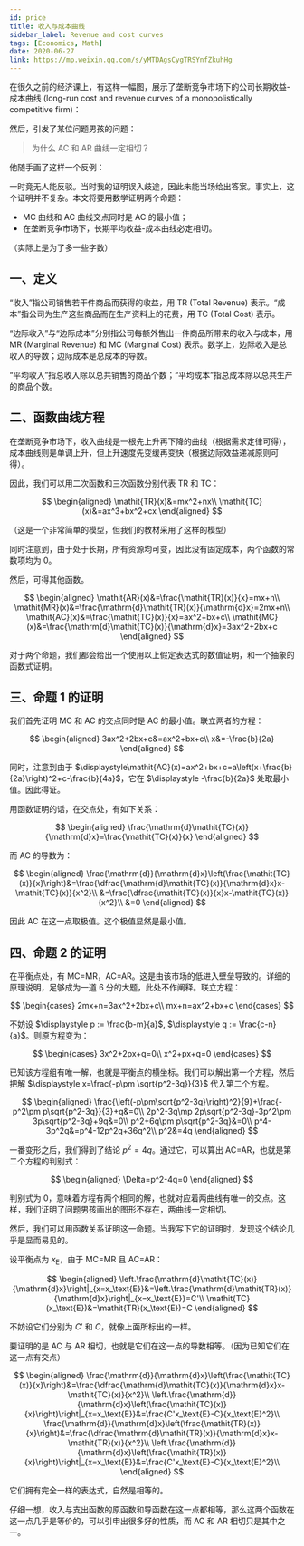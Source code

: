 ```yaml
---
id: price
title: 收入与成本曲线
sidebar_label: Revenue and cost curves
tags: [Economics, Math]
date: 2020-06-27
link: https://mp.weixin.qq.com/s/yMTDAgsCygTRSYnfZkuhHg
---
```



<DocMetadataBanner frontMatter={frontMatter} />

在很久之前的经济课上，有这样一幅图，展示了垄断竞争市场下的公司长期收益-成本曲线 (long-run cost and revenue curves of a monopolistically competitive firm)：

<Figure src="/img/./docs/Humanities/price/JGibibkelET6ibuaHjMuS5MicolBQqyfVOVicCqaPLWU7Zp0bwaW3la6ZicxyCx7mMpMuicFbMWZiaF7tlN8GCTjllE1vQ.png"></Figure>

然后，引发了某位问题男孩的问题：

> 为什么 AC 和 AR 曲线一定相切？

他随手画了这样一个反例：

<Figure src="/img/./docs/Humanities/price/JGibibkelET6ibuaHjMuS5MicolBQqyfVOVicRxNlLGN3pF0pZO1I42Eovwba3IRLxMFKTAZkKAicoLvgrrPjGFbDw7w.png"></Figure>

一时竟无人能反驳。当时我的证明误入歧途，因此未能当场给出答案。事实上，这个证明并不复杂。本文将要用数学证明两个命题：

- MC 曲线和 AC 曲线交点同时是 AC 的最小值；
- 在垄断竞争市场下，长期平均收益-成本曲线必定相切。

（实际上是为了多一些字数）

## 一、定义

“收入”指公司销售若干件商品而获得的收益，用 TR (Total Revenue) 表示。“成本”指公司为生产这些商品而在生产资料上的花费，用 TC (Total Cost) 表示。

“边际收入”与“边际成本”分别指公司每额外售出一件商品所带来的收入与成本，用 MR (Marginal Revenue) 和 MC (Marginal Cost) 表示。数学上，边际收入是总收入的导数；边际成本是总成本的导数。

“平均收入”指总收入除以总共销售的商品个数；“平均成本”指总成本除以总共生产的商品个数。

## 二、函数曲线方程

在垄断竞争市场下，收入曲线是一根先上升再下降的曲线（根据需求定律可得），成本曲线则是单调上升，但上升速度先变缓再变快（根据边际效益递减原则可得）。

因此，我们可以用二次函数和三次函数分别代表 TR 和 TC：

$$
\begin{aligned}
\mathit{TR}(x)&=mx^2+nx\\
\mathit{TC}(x)&=ax^3+bx^2+cx
\end{aligned}
$$

（这是一个非常简单的模型，但我们的教材采用了这样的模型）

同时注意到，由于处于长期，所有资源均可变，因此没有固定成本，两个函数的常数项均为 0。

然后，可得其他函数。

$$
\begin{aligned}
\mathit{AR}(x)&=\frac{\mathit{TR}(x)}{x}=mx+n\\
\mathit{MR}(x)&=\frac{\mathrm{d}\mathit{TR}(x)}{\mathrm{d}x}=2mx+n\\
\mathit{AC}(x)&=\frac{\mathit{TC}(x)}{x}=ax^2+bx+c\\
\mathit{MC}(x)&=\frac{\mathrm{d}\mathit{TC}(x)}{\mathrm{d}x}=3ax^2+2bx+c
\end{aligned}
$$

对于两个命题，我们都会给出一个使用以上假定表达式的数值证明，和一个抽象的函数式证明。

## 三、命题 1 的证明

我们首先证明 MC 和 AC 的交点同时是 AC 的最小值。联立两者的方程：

$$
\begin{aligned}
3ax^2+2bx+c&=ax^2+bx+c\\
x&=-\frac{b}{2a}
\end{aligned}
$$

同时，注意到由于 $\displaystyle\mathit{AC}(x)=ax^2+bx+c=a\left(x+\frac{b}{2a}\right)^2+c-\frac{b}{4a}$，它在 $\displaystyle -\frac{b}{2a}$ 处取最小值。因此得证。

用函数证明的话，在交点处，有如下关系：

$$
\begin{aligned}
\frac{\mathrm{d}\mathit{TC}(x)}{\mathrm{d}x}=\frac{\mathit{TC}(x)}{x}
\end{aligned}
$$

而 AC 的导数为：

$$
\begin{aligned}
\frac{\mathrm{d}}{\mathrm{d}x}\left(\frac{\mathit{TC}(x)}{x}\right)&=\frac{\dfrac{\mathrm{d}\mathit{TC}(x)}{\mathrm{d}x}x-\mathit{TC}(x)}{x^2}\\
&=\frac{\dfrac{\mathit{TC}(x)}{x}x-\mathit{TC}(x)}{x^2}\\
&=0
\end{aligned}
$$

因此 AC 在这一点取极值。这个极值显然是最小值。

## 四、命题 2 的证明

在平衡点处，有 MC=MR，AC=AR。这是由该市场的低进入壁垒导致的。详细的原理说明，足够成为一道 6 分的大题，此处不作阐释。联立方程：

$$
\begin{cases}
2mx+n=3ax^2+2bx+c\\
mx+n=ax^2+bx+c
\end{cases}
$$

不妨设 $\displaystyle p := \frac{b-m}{a}$, $\displaystyle q := \frac{c-n}{a}$。则原方程变为：

$$
\begin{cases}
3x^2+2px+q=0\\
x^2+px+q=0
\end{cases}
$$

已知该方程组有唯一解，也就是平衡点的横坐标。我们可以解出第一个方程，然后把解 $\displaystyle x=\frac{-p\pm \sqrt{p^2-3q}}{3}$ 代入第二个方程。

$$
\begin{aligned}
\frac{\left(-p\pm\sqrt{p^2-3q}\right)^2}{9}+\frac{-p^2\pm p\sqrt{p^2-3q}}{3}+q&=0\\
2p^2-3q\mp 2p\sqrt{p^2-3q}-3p^2\pm 3p\sqrt{p^2-3q}+9q&=0\\
p^2+6q\pm p\sqrt{p^2-3q}&=0\\
p^4-3p^2q&=p^4-12p^2q+36q^2\\
p^2&=4q
\end{aligned}
$$

一番变形之后，我们得到了结论 $p^2=4q$。通过它，可以算出 AC=AR，也就是第二个方程的判别式：

$$
\begin{aligned}
\Delta=p^2-4q=0
\end{aligned}
$$

判别式为 0，意味着方程有两个相同的解，也就对应着两曲线有唯一的交点。这样，我们证明了问题男孩画出的图形不存在，两曲线一定相切。

然后，我们可以用函数关系证明这一命题。当我写下它的证明时，发现这个结论几乎是显而易见的。

设平衡点为 $x_\text{E}$，由于 MC=MR 且 AC=AR：

$$
\begin{aligned}
\left.\frac{\mathrm{d}\mathit{TC}(x)}{\mathrm{d}x}\right|_{x=x_\text{E}}&=\left.\frac{\mathrm{d}\mathit{TR}(x)}{\mathrm{d}x}\right|_{x=x_\text{E}}=C'\\
\mathit{TC}(x_\text{E})&=\mathit{TR}(x_\text{E})=C
\end{aligned}
$$

不妨设它们分别为 $C′$ 和 $C$，就像上面所标出的一样。

要证明的是 AC 与 AR 相切，也就是它们在这一点的导数相等。（因为已知它们在这一点有交点）

$$
\begin{aligned}
\frac{\mathrm{d}}{\mathrm{d}x}\left(\frac{\mathit{TC}(x)}{x}\right)&=\frac{\dfrac{\mathrm{d}\mathit{TC}(x)}{\mathrm{d}x}x-\mathit{TC}(x)}{x^2}\\
\left.\frac{\mathrm{d}}{\mathrm{d}x}\left(\frac{\mathit{TC}(x)}{x}\right)\right|_{x=x_\text{E}}&=\frac{C'x_\text{E}-C}{x_\text{E}^2}\\
\frac{\mathrm{d}}{\mathrm{d}x}\left(\frac{\mathit{TR}(x)}{x}\right)&=\frac{\dfrac{\mathrm{d}\mathit{TR}(x)}{\mathrm{d}x}x-\mathit{TR}(x)}{x^2}\\
\left.\frac{\mathrm{d}}{\mathrm{d}x}\left(\frac{\mathit{TR}(x)}{x}\right)\right|_{x=x_\text{E}}&=\frac{C'x_\text{E}-C}{x_\text{E}^2}\\
\end{aligned}
$$

它们拥有完全一样的表达式，自然是相等的。

仔细一想，收入与支出函数的原函数和导函数在这一点都相等，那么这两个函数在这一点几乎是等价的，可以引申出很多好的性质，而 AC 和 AR 相切只是其中之一。
